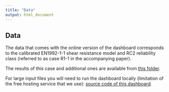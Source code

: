 ```yaml
---
title: "Data"
output: html_document
---
```


## Data

The data that comes with the online version of the dashboard corresponds to the calibrated EN1992-1-1 shear resistance model and RC2 reliability class (referred to as 
case R1-1 in the accompanying paper).

The results of this case and additional ones are available from <a href="https://drive.google.com/drive/folders/1zJ5dpPUn_EScw9_Pj24M8VOshZXCo_UE?usp=sharing" target="_blank">this folder</a>.

For large input files you will need to run the dashboard locally (limitation of the free hosting service that we use): <a href="https://github.com/TNO/shear_calibration_shiny" target="_blank">source code of this dashboard</a>.
